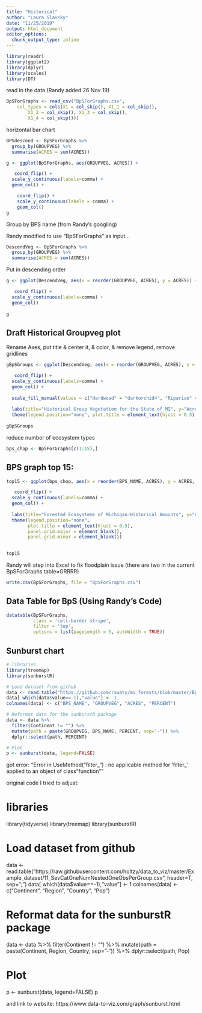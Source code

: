 ---
title: "Historical"
author: "Laura Slavsky"
date: "11/25/2019"
output: html_document
editor_options: 
  chunk_output_type: inline
---

```{r}
library(readr)
library(ggplot2)
library(dplyr)
library(scales)
library(DT)
```


read in the data (Randy added 26 Nov 19)

```{r}
BpSForGraphs <- read_csv("BpSForGraphs.csv", 
    col_types = cols(X1 = col_skip(), X1_1 = col_skip(), 
        X1_2 = col_skip(), X1_3 = col_skip(), 
        X1_4 = col_skip()))
```



horizontal bar chart


```{r}
BPSdescend <- BpSForGraphs %>%
  group_by(GROUPVEG) %>%
  summarise(ACRES = sum(ACRES))


```



```{r}
g <- ggplot(BpSForGraphs, aes(GROUPVEG, ACRES)) +

   coord_flip() + 
  scale_y_continuous(labels=comma) +
  geom_col() +

    coord_flip() +
    scale_y_continuous(labels = comma) +
    geom_col()
g
```

Group by BPS name (from Randy's googling)

Randy modified to use "BpSForGraphs" as input...
```{r}
DescendVeg <- BpSForGraphs %>%
  group_by(GROUPVEG) %>%
  summarise(ACRES = sum(ACRES))
```


Put in descending order
```{r}
g <- ggplot(DescendVeg, aes(x = reorder(GROUPVEG, ACRES), y = ACRES)) +

   coord_flip() + 
  scale_y_continuous(labels=comma) +
  geom_col() 
  
g
```

## Draft Historical Groupveg plot
Rename Axes, put title & center it, & color, & remove legend, remove gridlines
```{r}
gBpSGroups <- ggplot(DescendVeg, aes(x = reorder(GROUPVEG, ACRES), y = ACRES, fill = GROUPVEG)) +

   coord_flip() + 
  scale_y_continuous(labels=comma) +
  geom_col() +
  
  scale_fill_manual(values = c("Hardwood" = "darkorchid4", "Riparian" = "blue", "Hardwood-Conifer" = "darkgoldenrod3", "Conifer" = "darkgreen")) +
  
  labs(title="Historical Group Vegetation for the State of MI", y="Acres", x="") +
  theme(legend.position="none", plot.title = element_text(hjust = 0.5), panel.grid.major = element_blank(), panel.grid.minor = element_blank())
 
gBpSGroups
```

reduce number of ecosystem types
```{r}
bps_chop <- BpSForGraphs[c(1:15),]
```



## BPS graph top 15: 

```{r}
top15 <- ggplot(bps_chop, aes(x = reorder(BPS_NAME, ACRES), y = ACRES, fill = BPS_NAME)) +

   coord_flip() + 
  scale_y_continuous(labels=comma) +
  geom_col() +
  
  labs(title="Forested Ecosystems of Michigan-Historical Amounts", y="Acres", x="") +
  theme(legend.position="none", 
        plot.title = element_text(hjust = 0.5), 
        panel.grid.major = element_blank(), 
        panel.grid.minor = element_blank()) 

 
top15
```


Randy will step into Excel to fix floodplain issue (there are two in the current BpSForGraphs table=GRRRR)

```{r}
write.csv(BpSForGraphs, file = "BpSForGraphs.csv")
```



## Data Table for BpS (Using Randy's Code)

```{r}
datatable(BpSForGraphs,
          class = 'cell-border stripe',
          filter = 'top', 
          options = list(pageLength = 5, autoWidth = TRUE))
```



## Sunburst chart

```{r}
# libraries
library(treemap)
library(sunburstR)

# Load dataset from github
data <- read.table("https://github.com/rswaty/mi_forests/blob/master/BpSForGraphs.csv", header=T, sep=";")
data[ which(data$value==-1),"value"] <- 1
colnames(data) <- c("BPS_NAME", "GROUPVEG", "ACRES", "PERCENT")

# Reformat data for the sunburstR package
data <- data %>%
  filter(Continent != "") %>%
  mutate(path = paste(GROUPVEG, BPS_NAME, PERCENT, sep="-")) %>%
  dplyr::select(path, PERCENT)

# Plot
p <- sunburst(data, legend=FALSE)
```

got error: "Error in UseMethod("filter_") : 
  no applicable method for 'filter_' applied to an object of class "function""

original code I tried to adjust: 

# libraries
library(tidyverse)
library(treemap)
library(sunburstR)

# Load dataset from github
data <- read.table("https://raw.githubusercontent.com/holtzy/data_to_viz/master/Example_dataset/11_SevCatOneNumNestedOneObsPerGroup.csv", header=T, sep=";")
data[ which(data$value==-1),"value"] <- 1
colnames(data) <- c("Continent", "Region", "Country", "Pop")

# Reformat data for the sunburstR package
data <- data %>%
  filter(Continent != "") %>%
  mutate(path = paste(Continent, Region, Country, sep="-")) %>%
  dplyr::select(path, Pop)

# Plot
p <- sunburst(data, legend=FALSE)
p

and link to website: https://www.data-to-viz.com/graph/sunburst.html










